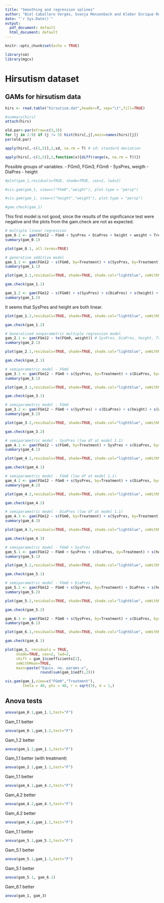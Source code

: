 ```yaml
---
title: "Smoothing and regression splines"
author: "Biel Caballero Vergés, Svenja Menzenbach and Kleber Enrique Reyes Illescas"
date: "`r Sys.Date()`"
output:
  pdf_document: default
  html_document: default
---
```


```r
knitr::opts_chunk$set(echo = TRUE)
```

```r
library(sm)
library(mgcv)
```

# Hirsutism dataset

## GAMs for hirsutism data
```r
hirs <- read.table("hirsutism.dat",header=T, sep="\t",fill=TRUE)

#summary(hirs)
attach(hirs)
```

```r
old.par<-par(mfrow=c(3,3))
for (j in 2:9) if (j != 5) hist(hirs[,j],main=names(hirs)[j])
par(old.par)
```

```r
apply(hirs[,-c(1,5)],2,sd, na.rm = T) # sd: standard deviation
```

```r
apply(hirs[,-c(1,5)],2,function(x){diff(range(x, na.rm = T))})
```

Possible groups of variables:
- FGm0, FGm3, FGm6
- SysPres, weigth
- DiaPres
- height





```r
#plot(gam_1,residuals=TRUE, shade=TRUE, cex=2, lwd=2)
```
```r
#vis.gam(gam_1, view=c("FGm0","weight"), plot.type = "persp")
```
```r
#vis.gam(gam_1, view=c("height","weight"), plot.type = "persp")
```
```r
#gam.check(gam_1)
```

This first model is not good, since the results of the significance test were negative and the plots from the gam.check are not as expected.



```r
# multiple linear regression
gam_0.1 <- gam(FGm12 ~ FGm0 + SysPres + DiaPres + height + weight + Treatment)
summary(gam_0.1)
```
```r
plot(gam_0.1, all.terms=TRUE)
```

```r
# generative additive model
gam_1.1 <- gam(FGm12 ~ s(FGm0, by=Treatment) + s(SysPres, by=Treatment) + s(DiaPres, by=Treatment) + s(height, by=Treatment) + s(weight, by=Treatment))
summary(gam_1.1)
```

```r
plot(gam_1.1,residuals=TRUE, shade=TRUE, shade.col="lightblue", seWithMean=TRUE, cex=3, lwd=2, shift= coef(gam_1.1)[1])
```
```r
gam.check(gam_1.1)
```
```r
gam_1.2 <- gam(FGm12 ~ s(FGm0) + s(SysPres) + s(DiaPres) + s(height) + s(weight), data=hirs)
summary(gam_1.2)
```
It seems that SysPres and height are both linear.

```r
plot(gam_1.2,residuals=TRUE, shade=TRUE, shade.col="lightblue", seWithMean=TRUE, cex=3, lwd=2, shift= coef(gam_1.1)[1])
```
```r
gam.check(gam_1.2)
```


```r
# Generalized nonparametric multiple regression model
gam_2.1 <- gam(FGm12 ~ te(FGm0, weight)) # SysPres, DiaPres, height, Treatment)
summary(gam_2.1)
```
```r
plot(gam_2.1,residuals=TRUE, shade=TRUE, shade.col="lightblue", seWithMean=TRUE, cex=3, lwd=2, shift= coef(gam_2.1)[1])
```
```r
gam.check(gam_2.1)
```




```r
# semiparametric model - FGmO
gam_3.1 <- gam(FGm12 ~ FGm0 + s(SysPres, by=Treatment) + s(DiaPres, by=Treatment) + s(height, by=Treatment) + s(weight, by=Treatment))
summary(gam_3.1)
```

```r
plot(gam_3.1,residuals=TRUE, shade=TRUE, shade.col="lightblue", seWithMean=TRUE, cex=3, lwd=2, shift= coef(gam_3.1)[1])
```
```r
gam.check(gam_3.1)
```
```r
# semiparametric model - FGmO
gam_3.2 <- gam(FGm12 ~ FGm0 + s(SysPres) + s(DiaPres) + s(height) + s(weight))
summary(gam_3.2)
```

```r
plot(gam_3.2,residuals=TRUE, shade=TRUE, shade.col="lightblue", seWithMean=TRUE, cex=3, lwd=2, shift= coef(gam_3.2)[1])
```
```r
gam.check(gam_3.2)
```

```r
# semiparametric model - SysPres (low df at model 1.1)
gam_4.1 <- gam(FGm12 ~ s(FGm0, by=Treatment) + SysPres + s(DiaPres, by=Treatment) + s(height, by=Treatment) + s(weight, by=Treatment))
summary(gam_4.1)
```
```r
plot(gam_4.1,residuals=TRUE, shade=TRUE, shade.col="lightblue", seWithMean=TRUE, cex=3, lwd=2, shift= coef(gam_4.1)[1])
```
```r
gam.check(gam_4.1)
```
```r
# semiparametric model - FGm0 (low df at model 1.1)
gam_4.2 <- gam(FGm12 ~ FGm0 + s(SysPres, by=Treatment) + s(DiaPres, by=Treatment) + s(height, by=Treatment) + s(weight, by=Treatment))
summary(gam_4.2)
```
```r
plot(gam_4.2,residuals=TRUE, shade=TRUE, shade.col="lightblue", seWithMean=TRUE, cex=3, lwd=2, shift= coef(gam_4.1)[1])
```
```r
gam.check(gam_4.2)
```
```r
# semiparametric model - DiaPres (low df at model 1.1)
gam_4.3 <- gam(FGm12 ~ s(FGm0, by=Treatment) + s(SysPres, by=Treatment) + DiaPres + s(height, by=Treatment) + s(weight, by=Treatment))
summary(gam_4.3)
```
```r
plot(gam_4.3,residuals=TRUE, shade=TRUE, shade.col="lightblue", seWithMean=TRUE, cex=3, lwd=2, shift= coef(gam_4.3)[1])
```
```r
gam.check(gam_4.3)
```

```r
# semiparametric model - FGmO + SysPres
gam_5.1 <- gam(FGm12 ~ FGm0 + SysPres + s(DiaPres, by=Treatment) + s(height, by=Treatment) + s(weight, by=Treatment))
summary(gam_5.1)
```
```r
plot(gam_5.1,residuals=TRUE, shade=TRUE, shade.col="lightblue", seWithMean=TRUE, cex=3, lwd=2, shift= coef(gam_5.1)[1])
```
```r
gam.check(gam_5.1)
```

```r
# semiparametric model - FGmO + DiaPres
gam_5.2 <- gam(FGm12 ~ FGm0 + s(SysPres, by=Treatment) + DiaPres + s(height, by=Treatment) + s(weight, by=Treatment))
summary(gam_5.2)
```
```r
plot(gam_5.2,residuals=TRUE, shade=TRUE, shade.col="lightblue", seWithMean=TRUE, cex=3, lwd=2, shift= coef(gam_5.2)[1])
```
```r
gam.check(gam_5.2)
```
```r
gam_6.1 <- gam(FGm12 ~ FGm0 + s(SysPres, by=Treatment) + s(DiaPres, by=Treatment) + s(height, by=Treatment) + s(weight))
summary(gam_6.1)
```
```r
plot(gam_6.1,residuals=TRUE, shade=TRUE, shade.col="lightblue", seWithMean=TRUE, cex=3, lwd=2, shift= coef(gam_6.1)[1])
```
```r
gam.check(gam_6.1)
```

```r
plot(gam_1, residuals = TRUE,
     shade=TRUE, cex=2, lwd=2, 
     shift = gam_1$coefficients[1],
     seWithMean=TRUE,
     main=paste("Equiv. no. params.=",
                round(sum(gam_1$edf),2)))
```
```r
vis.gam(gam_1,view=c("FGm0","Treatment"),
        theta = 40, phi = 40, r = sqrt(3), d = 1,)
```


## Anova tests

```r
anova(gam_0.1,gam_1.1,test="F")
```
Gam_1.1 better
```r
anova(gam_0.1,gam_1.2,test="F")
```
Gam_1.2 better
```r
anova(gam_1.2,gam_1.1,test="F")
```
Gam_1.1 better (with treatment)
```r
anova(gam_2.1,gam_1.1,test="F")
```

Gam_1.1 better
```r
anova(gam_4.1,gam_4.2,test="F")
```

Gam_4.2 better

```r
anova(gam_4.2,gam_4.3,test="F")
```
Gam_4.2 better

```r
anova(gam_4.2,gam_1.1,test="F")
```
Gam_1.1 better

```r
anova(gam_5.1,gam_5.2,test="F")
```
Gam_5.1 better

```r
anova(gam_5.1,gam_1.1,test="F")
```
Gam_5.1 better


```r
anova(gam_5.1, gam_6.1)
```

Gam_6.1 better

```r
anova(gam_1, gam_3)
```















